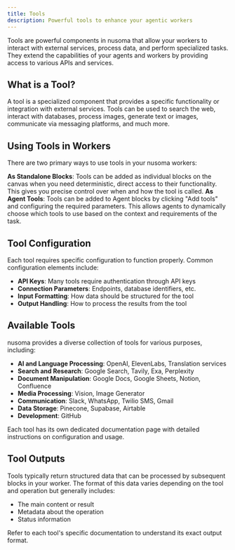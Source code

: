 ```yaml
---
title: Tools
description: Powerful tools to enhance your agentic workers
---
```



Tools are powerful components in nusoma that allow your workers to interact with external services, process data, and perform specialized tasks. They extend the capabilities of your agents and workers by providing access to various APIs and services.

## What is a Tool?

A tool is a specialized component that provides a specific functionality or integration with external services. Tools can be used to search the web, interact with databases, process images, generate text or images, communicate via messaging platforms, and much more.

## Using Tools in Workers

There are two primary ways to use tools in your nusoma workers:

<Steps>
  <Step>
    <strong>As Standalone Blocks</strong>: Tools can be added as individual blocks on the canvas
    when you need deterministic, direct access to their functionality. This gives you precise
    control over when and how the tool is called.
  </Step>
  <Step>
    <strong>As Agent Tools</strong>: Tools can be added to Agent blocks by clicking "Add tools" and
    configuring the required parameters. This allows agents to dynamically choose which tools to use
    based on the context and requirements of the task.
  </Step>
</Steps>

## Tool Configuration

Each tool requires specific configuration to function properly. Common configuration elements include:

- **API Keys**: Many tools require authentication through API keys
- **Connection Parameters**: Endpoints, database identifiers, etc.
- **Input Formatting**: How data should be structured for the tool
- **Output Handling**: How to process the results from the tool

## Available Tools

nusoma provides a diverse collection of tools for various purposes, including:

- **AI and Language Processing**: OpenAI, ElevenLabs, Translation services
- **Search and Research**: Google Search, Tavily, Exa, Perplexity
- **Document Manipulation**: Google Docs, Google Sheets, Notion, Confluence
- **Media Processing**: Vision, Image Generator
- **Communication**: Slack, WhatsApp, Twilio SMS, Gmail
- **Data Storage**: Pinecone, Supabase, Airtable
- **Development**: GitHub

Each tool has its own dedicated documentation page with detailed instructions on configuration and usage.

## Tool Outputs

Tools typically return structured data that can be processed by subsequent blocks in your worker. The format of this data varies depending on the tool and operation but generally includes:

- The main content or result
- Metadata about the operation
- Status information

Refer to each tool's specific documentation to understand its exact output format.
